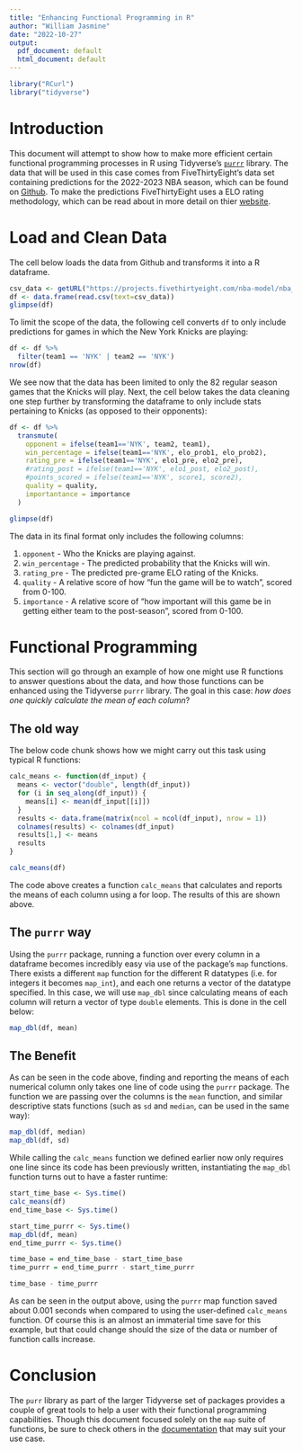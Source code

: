 ```yaml
---
title: "Enhancing Functional Programming in R"
author: "William Jasmine"
date: "2022-10-27"
output:
  pdf_document: default
  html_document: default
---
```


```r
library("RCurl")
library("tidyverse") 
```

# Introduction 

This document will attempt to show how to make more efficient certain functional programming processes in R using Tidyverse's [`purrr`](https://purrr.tidyverse.org/) library. The data that will be used in this case comes from FiveThirtyEight's data set containing predictions for the 2022-2023 NBA season, which can be found on [Github](https://github.com/fivethirtyeight/data/tree/master/nba-forecasts). To make the predictions FiveThirtyEight uses a ELO rating methodology, which can be read about in more detail on thier [website](https://fivethirtyeight.com/methodology/how-our-nba-predictions-work/).

# Load and Clean Data

The cell below loads the data from Github and transforms it into a R dataframe. 

```r
csv_data <- getURL("https://projects.fivethirtyeight.com/nba-model/nba_elo_latest.csv")
df <- data.frame(read.csv(text=csv_data))
glimpse(df)
```

To limit the scope of the data, the following cell converts `df` to only include predictions for games in which the New York Knicks are playing:

```r
df <- df %>%
  filter(team1 == 'NYK' | team2 == 'NYK')
nrow(df)
```

We see now that the data has been limited to only the 82 regular season games that the Knicks will play. Next, the cell below takes the data cleaning one step further by transforming the dataframe to only include stats pertaining to Knicks (as opposed to their opponents): 

```r
df <- df %>%
  transmute(
    opponent = ifelse(team1=='NYK', team2, team1),
    win_percentage = ifelse(team1=='NYK', elo_prob1, elo_prob2),
    rating_pre = ifelse(team1=='NYK', elo1_pre, elo2_pre),
    #rating_post = ifelse(team1=='NYK', elo1_post, elo2_post),
    #points_scored = ifelse(team1=='NYK', score1, score2),
    quality = quality,
    importantance = importance
  )

glimpse(df)
```

The data in its final format only includes the following columns:

1. `opponent` - Who the Knicks are playing against.
2. `win_percentage` - The predicted probability that the Knicks will win.
3. `rating_pre` - The predicted pre-grame ELO rating of the Knicks.
4. `quality` - A relative score of how "fun the game will be to watch", scored from 0-100. 
5. `importance` - A relative score of "how important will this game be in getting either team to the post-season", scored from 0-100.

# Functional Programming 

This section will go through an example of how one might use R functions to answer questions about the data, and how those functions can be enhanced using the Tidyverse `purrr` library. The goal in this case: *how does one quickly calculate the mean of each column*?

## The old way

The below code chunk shows how we might carry out this task using typical R functions:

```r
calc_means <- function(df_input) {
  means <- vector("double", length(df_input))
  for (i in seq_along(df_input)) {
    means[i] <- mean(df_input[[i]])
  }
  results <- data.frame(matrix(ncol = ncol(df_input), nrow = 1))
  colnames(results) <- colnames(df_input)
  results[1,] <- means
  results
}

calc_means(df)
```

The code above creates a function `calc_means` that calculates and reports the means of each column using a for loop. The results of this are shown above.

## The `purrr` way

Using the `purrr` package, running a function over every column in a dataframe becomes incredibly easy via use of the package's `map` functions. There exists a different `map` function for the different R datatypes (i.e. for integers it becomes `map_int`), and each one returns a vector of the datatype specified. In this case, we will use `map_dbl` since calculating means of each column will return a vector of type `double` elements. This is done in the cell below:

```r
map_dbl(df, mean)
```


## The Benefit

As can be seen in the code above, finding and reporting the means of each numerical column only takes one line of code using the `purrr` package. The function we are passing over the columns is the `mean` function, and similar descriptive stats functions (such as `sd` and `median`, can be used in the same way):

```r
map_dbl(df, median)
map_dbl(df, sd)
```

While calling the `calc_means` function we defined earlier now only requires one line since its code has been previously written, instantiating the `map_dbl` function turns out to have a faster runtime:

```r
start_time_base <- Sys.time()
calc_means(df)
end_time_base <- Sys.time()

start_time_purrr <- Sys.time()
map_dbl(df, mean)
end_time_purrr <- Sys.time()

time_base = end_time_base - start_time_base
time_purrr = end_time_purrr - start_time_purrr
```
```r
time_base - time_purrr
```

As can be seen in the output above, using the `purrr` map function saved about 0.001 seconds when compared to using the user-defined `calc_means` function. Of course this is an almost an immaterial time save for this example, but that could change should the size of the data or number of function calls increase.

# Conclusion 

The `purr` library as part of the larger Tidyverse set of packages provides a couple of great tools to help a user with their functional programming capabilities. Though this document focused solely on the `map` suite of functions, be sure to check others in the [documentation](https://purrr.tidyverse.org/) that may suit your use case. 

